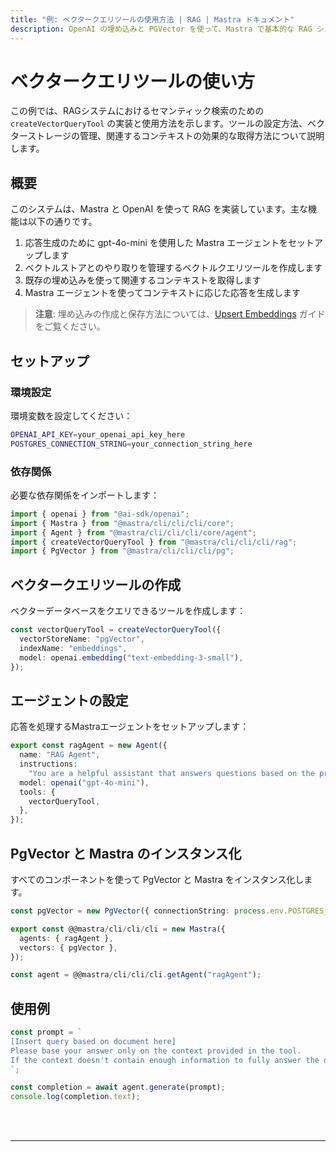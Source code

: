 ```yaml
---
title: "例: ベクタークエリツールの使用方法 | RAG | Mastra ドキュメント"
description: OpenAI の埋め込みと PGVector を使って、Mastra で基本的な RAG システムを実装する例です。
---
```



# ベクタークエリツールの使い方

この例では、RAGシステムにおけるセマンティック検索のための `createVectorQueryTool` の実装と使用方法を示します。ツールの設定方法、ベクターストレージの管理、関連するコンテキストの効果的な取得方法について説明します。

## 概要

このシステムは、Mastra と OpenAI を使って RAG を実装しています。主な機能は以下の通りです。

1. 応答生成のために gpt-4o-mini を使用した Mastra エージェントをセットアップします
2. ベクトルストアとのやり取りを管理するベクトルクエリツールを作成します
3. 既存の埋め込みを使って関連するコンテキストを取得します
4. Mastra エージェントを使ってコンテキストに応じた応答を生成します

> **注意**: 埋め込みの作成と保存方法については、[Upsert Embeddings](/examples/rag/upsert/upsert-embeddings) ガイドをご覧ください。

## セットアップ

### 環境設定

環境変数を設定してください：

```bash filename=".env"
OPENAI_API_KEY=your_openai_api_key_here
POSTGRES_CONNECTION_STRING=your_connection_string_here
```

### 依存関係

必要な依存関係をインポートします：

```typescript copy showLineNumbers filename="src/index.ts"
import { openai } from "@ai-sdk/openai";
import { Mastra } from "@mastra/cli/cli/cli/core";
import { Agent } from "@mastra/cli/cli/cli/core/agent";
import { createVectorQueryTool } from "@mastra/cli/cli/cli/rag";
import { PgVector } from "@mastra/cli/cli/cli/pg";
```

## ベクタークエリツールの作成

ベクターデータベースをクエリできるツールを作成します：

```typescript copy showLineNumbers{7} filename="src/index.ts"
const vectorQueryTool = createVectorQueryTool({
  vectorStoreName: "pgVector",
  indexName: "embeddings",
  model: openai.embedding("text-embedding-3-small"),
});
```

## エージェントの設定

応答を処理するMastraエージェントをセットアップします：

```typescript copy showLineNumbers{13} filename="src/index.ts"
export const ragAgent = new Agent({
  name: "RAG Agent",
  instructions:
    "You are a helpful assistant that answers questions based on the provided context. Keep your answers concise and relevant.",
  model: openai("gpt-4o-mini"),
  tools: {
    vectorQueryTool,
  },
});
```

## PgVector と Mastra のインスタンス化

すべてのコンポーネントを使って PgVector と Mastra をインスタンス化します。

```typescript copy showLineNumbers{23} filename="src/index.ts"
const pgVector = new PgVector({ connectionString: process.env.POSTGRES_CONNECTION_STRING! });

export const @@mastra/cli/cli/cli = new Mastra({
  agents: { ragAgent },
  vectors: { pgVector },
});

const agent = @@mastra/cli/cli/cli.getAgent("ragAgent");
```

## 使用例

```typescript copy showLineNumbers{32} filename="src/index.ts"
const prompt = `
[Insert query based on document here]
Please base your answer only on the context provided in the tool. 
If the context doesn't contain enough information to fully answer the question, please state that explicitly.
`;

const completion = await agent.generate(prompt);
console.log(completion.text);
```

<br />
<br />
<hr className="dark:border-[#404040] border-gray-300" />
<br />
<br />
<GithubLink
  link={
    "https://github.com/@@mastra/cli/cli/cli-ai/@@mastra/cli/cli/cli/blob/main/examples/basics/rag/basic-rag"
  }
/>

